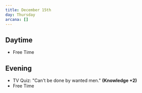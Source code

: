 ```yaml
---
title: December 15th
day: Thursday
arcana: []
---
```


## Daytime
- Free Time

## Evening
- TV Quiz: "Can't be done by wanted men." **(Knowledge +2)**
- Free Time